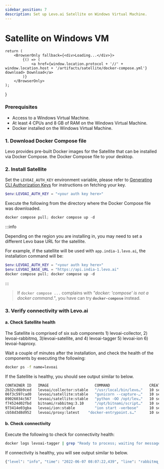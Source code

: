 ```yaml
---
sidebar_position: 7
description: Set up Levo.ai Satellite on Windows Virtual Machine.
---
```


# Satellite on Windows VM


    return (
        <BrowserOnly fallback={<div>Loading...</div>}>
            {() => (
                <a href={window.location.protocol + '//' + window.location.host + '/artifacts/satellite/docker-compose.yml'} download> Download</a>
            )}
        </BrowserOnly>
    );
}

### Prerequisites
- Access to a Windows Virtual Machine.
- At least 4 CPUs and 8 GB of RAM on the Windows Virtual Machine.
- Docker installed on the Windows Virtual Machine.

### 1. Download Docker Compose file
Levo provides pre-built Docker images for the Satellite that can be installed via Docker Compose.
<DownloadDockerComposeLink/> the Docker Compose file to your desktop.

### 2. Install Satellite

Set the `LEVOAI_AUTH_KEY` environment variable, please refer to [Generating CLI Authorization Keys](/integrations/common-tasks.md#generating-cli-authorization-keys) for instructions on fetching your key.
```powershell
$env:LEVOAI_AUTH_KEY = "<your auth key here>"
```
Execute the following from the directory where the Docker Compose file was downloaded.
```powershell
docker compose pull; docker compose up -d
```

:::info

Depending on the region you are installing in, you may need to set a different Levo base URL for the satellite.

For example, if the satellite will be used with `app.india-1.levo.ai`, the installation command will be:

```powershell
$env:LEVOAI_AUTH_KEY = "<your auth key here>"
$env:LEVOAI_BASE_URL = "https://api.india-1.levo.ai"
docker compose pull; docker compose up -d
```

:::

> If `docker compose ...` complains with *"docker: 'compose' is not a docker command."*, you have can try **`docker-compose`** instead.

### 3. Verify connectivity with Levo.ai

#### a. Check Satellite health

The Satellite is comprised of six sub components 1) levoai-collector, 2) levoai-rabbitmq, 3)levoai-satellite, and 4) levoai-tagger 5) levoai-ion 6) levoai-haproxy.

Wait a couple of minutes after the installation, and check the health of the components by executing the following:

```bash
docker ps -f name=levoai
```

If the Satellite is healthy, you should see output similar to below.

```bash
CONTAINER ID   IMAGE                     COMMAND                  CREATED             STATUS                  PORTS                                                                                                                                    NAMES
2b32cd6b9ced   levoai/collector:stable   "/usr/local/bin/levo…"   10 seconds ago      Up 8 seconds            0.0.0.0:4317->4317/tcp, 9411/tcp                                                                                                         levoai-collector
06f3c597cad0   levoai/satellite:stable   "gunicorn --capture-…"   10 seconds ago      Up 9 seconds            0.0.0.0:9999->9999/tcp                                                                                                                   levoai-satellite
89026034c567   levoai/satellite:stable   "python -OO /opt/lev…"   10 seconds ago      Up Less than a second                                                                                                                                            levoai-tagger
f74524d02fbd   bitnami/rabbitmq:3.10     "/opt/bitnami/script…"   10 seconds ago      Up 9 seconds            5551-5552/tcp, 0.0.0.0:4369->4369/tcp, 5671/tcp, 0.0.0.0:5672->5672/tcp, 0.0.0.0:15672->15672/tcp, 0.0.0.0:25672->25672/tcp, 15671/tcp   levoai-rabbitmq
973414e03gba   levoai/ion:stable         "ion start -verbose"     10 seconds ago      Up Less than a second   0.0.0.0:9990->8000/tcp                                                                                                                   levoai-ion
cb58d3d8d952   levoai/proxy:latest    "docker-entrypoint.s…"      10 seconds ago      Up 7 seconds            0.0.0.0:8081->8081/tcp, 0.0.0.0:9080->8080/tcp                                                                                           levoai-haproxy
```

#### b. Check connectivity
Execute the following to check for connectivity health:

```bash
docker logs levoai-tagger | grep "Ready to process; waiting for messages."
```
If connectivity is healthy, you will see output similar to below.

```bash
{"level": "info", "time": "2022-06-07 08:07:22,439", "line": "rabbitmq_client.py:155", "version": "fc628b50354bf94e544eef46751d44945a2c55bc", "module": "/opt/levoai/e7s/src/python/levoai_e7s/satellite/rabbitmq_client.py", "message": "Ready to process; waiting for messages."}
```
